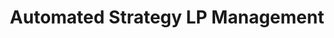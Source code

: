 ---
title: "Automated Strategy LP Management"
description: 'Cross-chain compatibility for seamless asset transfers and trading across different blockchain networks.'
icon: 'list-radio'
---